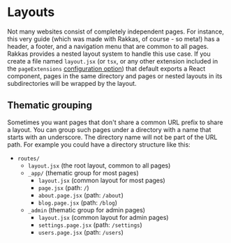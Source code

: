 
# Layouts

Not many websites consist of completely independent pages. For instance, this very guide (which was made with Rakkas, of course - so meta!) has a header, a footer, and a navigation menu that are common to all pages. Rakkas provides a nested layout system to handle this use case. If you create a file named `layout.jsx` (or `tsx`, or any other extension included in the `pageExtensions` [configuration option](./configuration-options)) that default exports a React component, pages in the same directory and pages or nested layouts in its subdirectories will be wrapped by the layout.


<SampleViewer
	filename="routes/layout.jsx"
	code={layoutExampleLayout}
	url="/examples/layout"
	height="12em"
/>
<SampleViewer filename="routes/index.page.jsx" code={layoutExampleHome} />
<SampleViewer filename="routes/about.page.jsx" code={layoutExampleAbout} />

## Thematic grouping

Sometimes you want pages that don't share a common URL prefix to share a layout. You can group such pages under a directory with a name that starts with an underscore. The directory name will not be part of the URL path. For example you could have a directory structure like this:

- `routes/`
  - `layout.jsx` (the root layout, common to all pages)
  - `_app/` (thematic group for most pages)
    - `layout.jsx` (common layout for most pages)
    - `page.jsx` (path: `/`)
    - `about.page.jsx` (path: `/about`)
    - `blog.page.jsx` (path: `/blog`)
  - `_admin` (thematic group for admin pages)
    - `layout.jsx` (common layout for admin pages)
    - `settings.page.jsx` (path: `/settings`)
    - `users.page.jsx` (path: `/users`)
